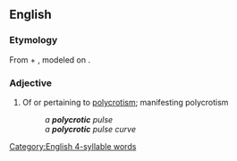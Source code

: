 ==English==

===Etymology===
From {{uder|en|grc|πολύς||multiple, many}} + {{m|grc|κρότος||knocking, rattling}}, modeled on {{m|en|dicrotic}}.

===Adjective===
{{en-adj}}

# {{lb|en|physiology}} Of or pertaining to [[polycrotism]]; manifesting polycrotism
#: ''a '''polycrotic''' pulse''
#: ''a '''polycrotic''' pulse curve''

[[Category:English 4-syllable words]]